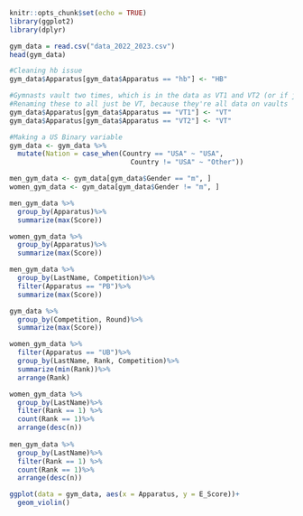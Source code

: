 

```r
knitr::opts_chunk$set(echo = TRUE)
library(ggplot2)
library(dplyr)
```

```r
gym_data = read.csv("data_2022_2023.csv")
head(gym_data)
```

```r
#Cleaning hb issue
gym_data$Apparatus[gym_data$Apparatus == "hb"] <- "HB"
```

```r
#Gymnasts vault two times, which is in the data as VT1 and VT2 (or if just once VT)
#Renaming these to all just be VT, because they're all data on vaults
gym_data$Apparatus[gym_data$Apparatus == "VT1"] <- "VT"
gym_data$Apparatus[gym_data$Apparatus == "VT2"] <- "VT"

#Making a US Binary variable
gym_data <- gym_data %>%
  mutate(Nation = case_when(Country == "USA" ~ "USA",
                              Country != "USA" ~ "Other"))

men_gym_data <- gym_data[gym_data$Gender == "m", ]
women_gym_data <- gym_data[gym_data$Gender != "m", ]
```

```r
men_gym_data %>%
  group_by(Apparatus)%>%
  summarize(max(Score))

women_gym_data %>%
  group_by(Apparatus)%>%
  summarize(max(Score))
```

```r
men_gym_data %>%
  group_by(LastName, Competition)%>%
  filter(Apparatus == "PB")%>%
  summarize(max(Score))
```
```r
gym_data %>%
  group_by(Competition, Round)%>%
  summarize(max(Score))
```
```r
women_gym_data %>%
  filter(Apparatus == "UB")%>%
  group_by(LastName, Rank, Competition)%>%
  summarize(min(Rank))%>%
  arrange(Rank)

women_gym_data %>%
  group_by(LastName)%>%
  filter(Rank == 1) %>%
  count(Rank == 1)%>%
  arrange(desc(n))
  
men_gym_data %>%
  group_by(LastName)%>%
  filter(Rank == 1) %>%
  count(Rank == 1)%>%
  arrange(desc(n))
```
```r
ggplot(data = gym_data, aes(x = Apparatus, y = E_Score))+
  geom_violin()
```


